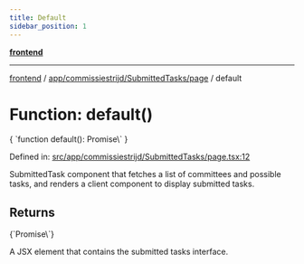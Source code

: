 ```yaml
---
title: Default
sidebar_position: 1
---
```



[**frontend**](../../../../..)

***

[frontend](../../../../..) / [app/commissiestrijd/SubmittedTasks/page](..) / default

# Function: default()

<CodeBlock language="ts">
{ `function default(): Promise\<Element\>` }
</CodeBlock>

Defined in: [src/app/commissiestrijd/SubmittedTasks/page.tsx:12](https://github.com/svsticky/CommitteeClash/blob/42e3ab31b18c9cdd65955be0ecd3ca0a2cb493b5/frontend/src/app/commissiestrijd/SubmittedTasks/page.tsx#L12)

SubmittedTask component that fetches a list of committees and possible tasks,
and renders a client component to display submitted tasks.

## Returns
<CodeBlock language="ts">
{`Promise\<Element\>`}
</CodeBlock>

A JSX element that contains the submitted tasks interface.
